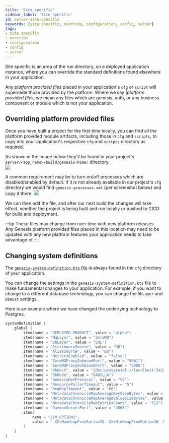 ```yaml
---
title: 'Site specific'
sidebar_label: 'Site specific'
id: server-site-specific
keywords: [site specific, override, configuration, config, server]
tags:
- site specific
- override
- configuration
- config
- server
---
```


Site specific is an area of the run directory, on a deployed application instance, where you can override the standard definitions found elsewhere in your application.

Any *platform provided files* placed in your application's `cfg` or `script` will supersede those provided by the platform. Where we say |*platform provided files*, we mean any files which are genesis, auth, or any business component or module which is not your application. 

## Overriding platform provided files

Once you have built a project for the first time locally, you can find all the platform provided module artifacts, including those in `cfg` and `scripts`, to copy into your application's respective `cfg` and `scripts` directory as required.

As shown in the image below they'll be found in your project's `server/<app_name>/build/genesis-home/` directory.  
![](/img/001_develop/genesis-platform-provided-files-overview.png)

A common requirement may be to turn on/off processes which are disabled/enabled by default. If it is not already available in our project's `cfg` directory we would find `genesis-processes.xml` (per screenshot below) and copy it there.
![](/img/001_develop/genesis-platform-provided-files-overview.png)

We can then edit the file, and after our next build the changes will take effect, whether the project is being built and run locally or pushed to CICD for build and deployment. 

:::tip
These files may change from over time with new platform releases. Any Genesis platform provided files placed in this location may need to be updated with any new platform features your application needs to take advantage of.
:::


## Changing system definitions
The [`genesis-system-definition.kts` file](/develop/server-capabilities/runtime-configuration/system-definition/) is always found in the `cfg` directory of your application.

You can change the settings in the `genesis-system-definition.kts` file to make fundamental changes to your application. For example, if you want to change to a different database technology, you can change the `DbLayer` and `DbHost` settings.

Here is an example where we have changed the underlying technology to Postgres.

```kotlin {5,11}
systemDefinition {
    global {
        item(name = "DEPLOYED_PRODUCT", value = "alpha")
        item(name = "MqLayer", value = "ZeroMQ")
        item(name = "DbLayer", value = "SQL")
        item(name = "DictionarySource", value = "DB")
        item(name = "AliasSource", value = "DB")
        item(name = "MetricsEnabled", value = "false")
        item(name = "ZeroMQProxyInboundPort", value = "5001")
        item(name = "ZeroMQProxyOutboundPort", value = "5000")
        item(name = "DbHost", value = "jdbc:postgresql://localhost:5432/postgres?user=postgres&password=postgres")
        item(name = "DbMode", value = "VANILLA")
        item(name = "GenesisNetProtocol", value = "V2")
        item(name = "ResourcePollerTimeout", value = "5")
        item(name = "ReqRepTimeout", value = "60")
        item(name = "MetadataChronicleMapAverageKeySizeBytes", value = "128")
        item(name = "MetadataChronicleMapAverageValueSizeBytes", value = "1024")
        item(name = "MetadataChronicleMapEntriesCount", value = "512")
        item(name = "DaemonServerPort", value = "4568")
        item(
            name = "JVM_OPTIONS",
            value = "-XX:MaxHeapFreeRatio=70 -XX:MinHeapFreeRatio=30 -XX:+UseG1GC -XX:+UseStringDeduplication -XX:OnOutOfMemoryError=\"handleOutOfMemoryError.sh %p\""
        )
    }
}
```

